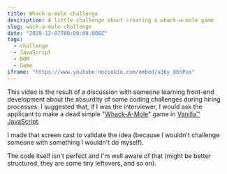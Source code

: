 ```yaml
---
title: Whack-a-mole challenge
description: A little challenge about creating a whack-a-mole game
slug: wack-a-mole-challenge
date: "2020-12-07T00:00:00.000Z"
tags:
  - challenge
  - JavaScript
  - DOM
  - Game
iframe: "https://www.youtube-nocookie.com/embed/a36y_8bSPus"
---
```


This video is the result of a discussion with someone learning front-end development about the absurdity of some coding challenges during hiring processes. I suggested that, if I was the interviewer, I would ask the applicant to make a dead simple "[Whack-A-Mole](https://en.wikipedia.org/wiki/Whac-A-Mole)" game in [Vanilla™ JavaScript](http://vanilla-js.com/).

I made that screen cast to validate the idea (because I wouldn't challenge someone with something I wouldn't do myself).

The code itself isn't perfect and I'm well aware of that (might be better structured, they are some tiny leftovers, and so on).
